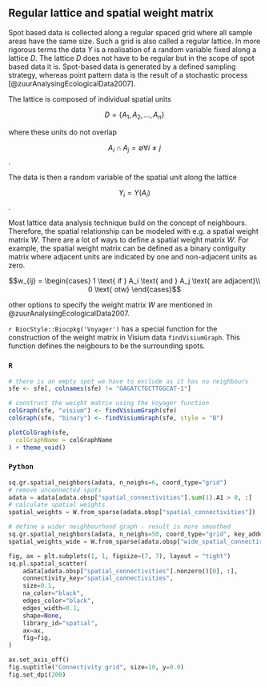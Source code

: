 ## Regular lattice and spatial weight matrix

Spot based data is collected along a regular spaced grid where all sample areas have the same size. Such a grid is also called a regular lattice. In more rigorous terms the data $Y$ is a realisation of a random variable fixed along a lattice $D$. The lattice $D$ does not have to be regular but in the scope of spot based data it is. Spot-based data is generated by a defined sampling strategy, whereas point pattern data is the result of a stochastic process [@zuurAnalysingEcologicalData2007].

The lattice is composed of individual spatial units

$$D = \{A_1, A_2,...,A_n\}$$

where these units do not overlap

$$A_i \cap A_j = \emptyset \forall i \neq j$$.

The data is then a random variable of the spatial unit along the lattice

$$Y_i = Y(A_i)$$.

Most lattice data analysis technique build on the concept of neighbours. Therefore, the spatial relationship can be modeled with e.g. a spatial weight matrix $W$. There are a lot of ways to define a spatial weight matrix $W$. For example, the spatial weight matrix can be defined as a binary contiguity matrix where adjacent units are indicated by one and non-adjacent units as zero.

$$w_{ij} = \begin{cases} 1 \text{ if } A_i \text{ and } A_j \text{ are adjacent}\\ 0 \text{ otw} \end{cases}$$

other options to specify the weight matrix $W$ are mentioned in @zuurAnalysingEcologicalData2007. 

`r BiocStyle::Biocpkg('Voyager')` has a special function for the construction of the weight matrix in Visium data `findVisiumGraph`. This function defines the neigbours to be the surrounding spots.

::: {.panel-tabset}

### `R`

```r
# there is an empty spot we have to exclude as it has no neighbours
sfe <- sfe[, colnames(sfe) != "GAGATCTGCTTGGCAT-1"]

# construct the weight matrix using the Voyager function
colGraph(sfe, "visium") <- findVisiumGraph(sfe)
colGraph(sfe, "binary") <- findVisiumGraph(sfe, style = "B")

plotColGraph(sfe,
  colGraphName = colGraphName
) + theme_void()
```
### `Python`

```python
sq.gr.spatial_neighbors(adata, n_neighs=6, coord_type="grid")
# remove unconnected spots
adata = adata[adata.obsp["spatial_connectivities"].sum(1).A1 > 0, :]
# calculate spatial weights
spatial_weights = W.from_sparse(adata.obsp["spatial_connectivities"])

# define a wider neighbourhood graph - result is more smoothed
sq.gr.spatial_neighbors(adata, n_neighs=50, coord_type="grid", key_added="wide_spatial")
spatial_weights_wide = W.from_sparse(adata.obsp["wide_spatial_connectivities"])

fig, ax = plt.subplots(1, 1, figsize=(7, 7), layout = "tight")
sq.pl.spatial_scatter(
    adata[adata.obsp["spatial_connectivities"].nonzero()[0], :],
    connectivity_key="spatial_connectivities",
    size=0.1,
    na_color="black",
    edges_color="black",
    edges_width=0.1,
    shape=None,
    library_id="spatial",
    ax=ax,
    fig=fig,
)

ax.set_axis_off()
fig.suptitle("Connectivity grid", size=10, y=0.9)
fig.set_dpi(200)
```

:::
